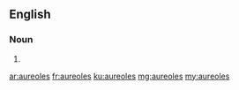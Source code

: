 ==English==

===Noun===
{{head|en}}

# {{plural of|aureole}}

[[ar:aureoles]]
[[fr:aureoles]]
[[ku:aureoles]]
[[mg:aureoles]]
[[my:aureoles]]